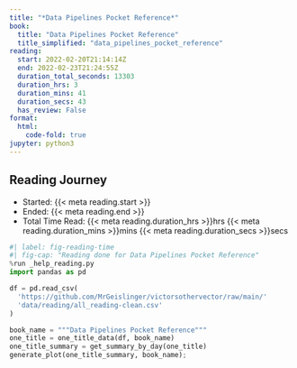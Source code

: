 ```yaml
---
title: "*Data Pipelines Pocket Reference*"
book:
  title: "Data Pipelines Pocket Reference"
  title_simplified: "data_pipelines_pocket_reference"
reading:
  start: 2022-02-20T21:14:14Z
  end: 2022-02-23T21:24:55Z
  duration_total_seconds: 13303
  duration_hrs: 3
  duration_mins: 41
  duration_secs: 43
  has_review: False
format:
  html:
    code-fold: true
jupyter: python3
---
```


## Reading Journey

* Started: {{< meta reading.start >}}
* Ended: {{< meta reading.end >}}
* Total Time Read: {{< meta reading.duration_hrs >}}hrs {{< meta reading.duration_mins >}}mins {{< meta reading.duration_secs >}}secs

```python
#| label: fig-reading-time
#| fig-cap: "Reading done for Data Pipelines Pocket Reference"
%run _help_reading.py
import pandas as pd

df = pd.read_csv(
  'https://github.com/MrGeislinger/victorsothervector/raw/main/'
  'data/reading/all_reading-clean.csv'
)

book_name = """Data Pipelines Pocket Reference"""
one_title = one_title_data(df, book_name)
one_title_summary = get_summary_by_day(one_title)
generate_plot(one_title_summary, book_name);
```
